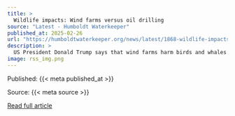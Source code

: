 ```yaml
---
title: >
  Wildlife impacts: Wind farms versus oil drilling
source: "Latest - Humboldt Waterkeeper"
published_at: 2025-02-26
url: "https://humboldtwaterkeeper.org/news/latest/1868-wildlife-impacts-wind-farms-versus-oil-drilling"
description: >
  US President Donald Trump says that wind farms harm birds and whales. Scientists weigh wind power's impacts on wildlife against those of oil and gas.Aspen Ellis, a seabird biologist at University of California, Santa Cruz, spent a decade doing field work on remote islands off the coast of the United States. She often lived for months amongst thousands of birds, becoming so immersed in their ways that she even learned to tell which predators were nearby from the birds' calls. But as she added her observations to 40 or 50 years of previous research on these colonies, she noticed a worrying pattern."Again and again, I just found myself logging the impact of climate change over time," she recalls, from rising sea levels that threatened breeding colonies, to fish moving to cooler areas and leaving seabird chicks starving. "Without addressing this larger issue of climate change, the seabird conversation work we were doing wasn't sufficient to save those populations," she adds. She decided to change focus – and today, studies ways to make clean-energy offshore wind farms safer for birds.The impact of energy production on wildlife has come into the spotlight again amid US President Donald Trump's plan to pivot the country's supply from renewables such as wind, to oil and gas. In his first days in office, Trump revoked former-president Joe Biden's ban on new offshore oil and gas drilling. "We will drill, baby, drill," Trump promised when he was inaugurated, while putting the brakes on the expansion of wind farms. One of his arguments is that wind farms harm birds and whales. His executive order halting offshore wind farm development cited the importance of marine life as one of the reasons for the decision.Keep Reading
image: rss_img.png
---
```



  Published: {{< meta published_at >}}
  

  Source: {{< meta source >}}
  

  [Read full article]({{< meta url >}}){target='blank'}
  

